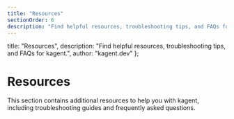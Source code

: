 ```yaml
---
title: "Resources"
sectionOrder: 6
description: "Find helpful resources, troubleshooting tips, and FAQs for kagent."
---
```


  title: "Resources",
  description: "Find helpful resources, troubleshooting tips, and FAQs for kagent.",
  author: "kagent.dev"
};

# Resources

This section contains additional resources to help you with kagent, including troubleshooting guides and frequently asked questions. 